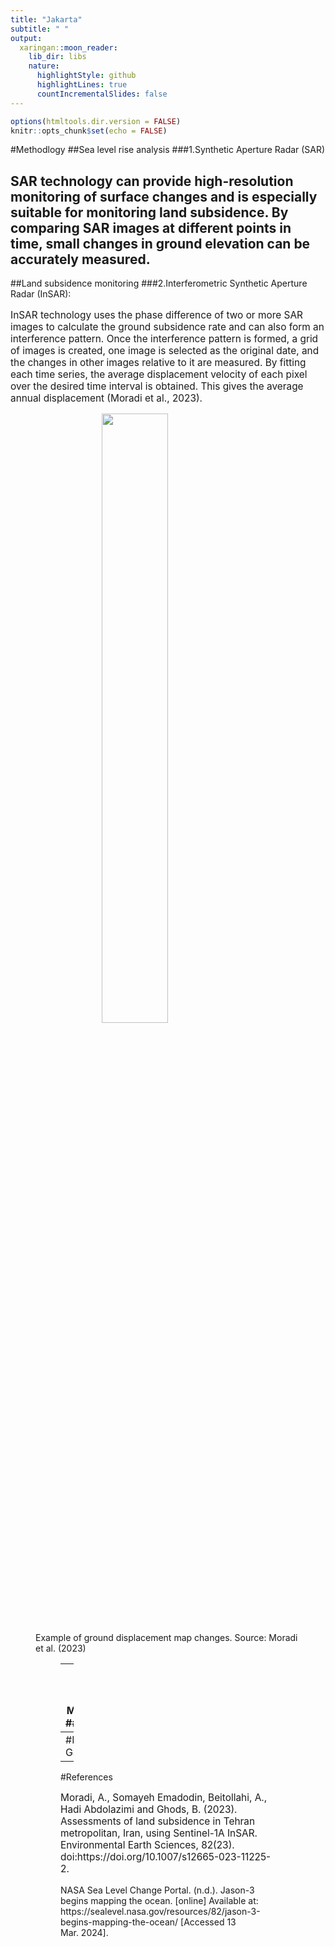 ```yaml
---
title: "Jakarta"
subtitle: " "
output:
  xaringan::moon_reader:
    lib_dir: libs
    nature:
      highlightStyle: github
      highlightLines: true
      countIncrementalSlides: false
---
```


```r
options(htmltools.dir.version = FALSE)
knitr::opts_chunk$set(echo = FALSE) 
```
#Methodlogy
##Sea level rise analysis
###1.Synthetic Aperture Radar (SAR)
<p style="font-size:1.1em;">SAR technology can provide high-resolution monitoring of surface changes and is especially suitable for monitoring land subsidence. By comparing SAR images at different points in time, small changes in ground elevation can be accurately measured.
---
##Land subsidence monitoring
###2.Interferometric Synthetic Aperture Radar (InSAR):
<p style="font-size:1.1em;">InSAR technology uses the phase difference of two or more SAR images to calculate the ground subsidence rate and can also form an interference pattern. Once the interference pattern is formed, a grid of images is created, one image is selected as the original date, and the changes in other images relative to it are measured. By fitting each time series, the average displacement velocity of each pixel over the desired time interval is obtained. This gives the average annual displacement (Moradi et al., 2023).
<figure>
<img src="figures/figure2.png" width="50%" style="display: block; margin: auto;" /><figcaption>Example of ground displacement map changes. Source: Moradi et al. (2023)</figcaption>
<figure>
---
##Sea Level Change Monitoring
###Jason3
<p style="font-size:1.0em;">Obtain sea level data from the Jason-3 satellite through NASA, NOAA or related data centers. Jason-3 can accurately measure the height of global sea levels and provide important data for climate change research. Use GIS and analyze this data to identify sea level trends in Jakarta and its surrounding areas. Combining sea level data and climate models to predict sea level changes in Jakarta in the coming years and decades. Assess the potential impacts of sea level rise on Jakarta, including the risk of flooding in low-lying areas, seawater erosion and saltwater intrusion.
<figure>
<img src="figures/jason3.jpeg" width="50%" style="display: block; margin: auto;" /><figcaption>Example of the first Jason-3 map. Source: NASA Sea Level Change Portal (n.d.)</figcaption>
<figure>
---
#Project Gantt Chart
<figure>
<img src="figures/gantt.png" width="100%" style="display: block; margin: auto;" /><figcaption>Gantt Chart of Whole Project</figcaption>
<figure>
---
#References
<p style="font-size:1.1em;">Moradi, A., Somayeh Emadodin, Beitollahi, A., Hadi Abdolazimi and Ghods, B. (2023). Assessments of land subsidence in Tehran metropolitan, Iran, using Sentinel-1A InSAR. Environmental Earth Sciences, 82(23). doi:https://doi.org/10.1007/s12665-023-11225-2. 
<p style="font-size:1.1em;">NASA Sea Level Change Portal. (n.d.). Jason-3 begins mapping the ocean. [online] Available at: https://sealevel.nasa.gov/resources/82/jason-3-begins-mapping-the-ocean/ [Accessed 13 Mar. 2024].

